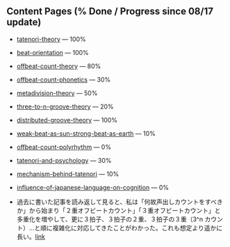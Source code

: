 
## Content Pages (% Done / Progress since 08/17 update)
- [tatenori-theory](tatenori-theory)   --- 100%
- [beat-orientation](beat-orientation)  --- 100%
- [offbeat-count-theory](offbeat-count-theory) --- 80%
- [offbeat-count-phonetics](offbeat-count-phonetics)  --- 30%
- [metadivision-theory](metadivision-theory) --- 50%
- [three-to-n-groove-theory](three-to-n-groove-theory) --- 20%
- [distributed-groove-theory](distributed-groove-theory) --- 100%
- [weak-beat-as-sun-strong-beat-as-earth](weak-beat-as-sun-strong-beat-as-earth) --- 10%
- [offbeat-count-polyrhythm](offbeat-count-polyrhythm)  --- 0%
- [tatenori-and-psychology](tatenori-and-psychology) --- 30%
- [mechanism-behind-tatenori](mechanism-behind-tatenori) --- 10%
- [influence-of-japanese-language-on-cognition](influence-of-japanese-language-on-cognition) --- 0%


- 過去に書いた記事を読み返して見ると、私は「何故声出しカウントをすべきか」から始まり「２重オフビートカウント」「３重オフビートカウント」と多重化を増やして、更に３拍子、３拍子の２重、３拍子の３重（3^n カウント）…と順に複雑化に対応してきたことがわかった。これも想定より遥かに長い。[link](https://x.com/ats4u/status/1952049357894959578)